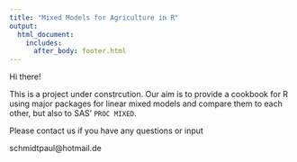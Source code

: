 ```yaml
---
title: "Mixed Models for Agriculture in R"
output: 
  html_document:
    includes:
      after_body: footer.html		
---
```


Hi there!

This is a project under constrcution. Our aim is to provide a cookbook for R using major packages for linear mixed models and compare them to each other, but also to SAS' `PROC MIXED`.

Please contact us if you have any questions or input

schmidtpaul@hotmail.de